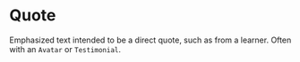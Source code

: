 
<Meta
  title="Labs + Brand|Atoms/Quote"
  component={Quote}
  decorators={[withKnobs]}
/>

# Quote

<StoryStatus status="ready" />

Emphasized text intended to be a direct quote, such as from a learner.
Often with an `Avatar` or `Testimonial`.

<Preview withSource="open">
  <Story name="Quote">
    <Quote
      text={text(
        'Text',
        'Codecademy’s small lessons really help a person who has trouble focusing on long lessons.'
      )}
    />
  </Story>
</Preview>

<Props story="Quote" of={Quote} />
